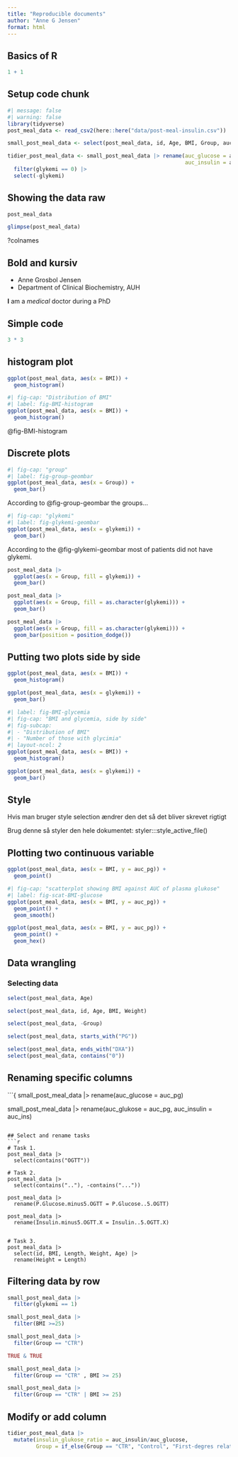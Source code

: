 ```yaml
---
title: "Reproducible documents"
author: "Anne G Jensen"
format: html
---
```


## Basics of R

```r
1 + 1
```

## Setup code chunk
```r
#| message: false
#| warning: false
library(tidyverse)
post_meal_data <- read_csv2(here::here("data/post-meal-insulin.csv"))

small_post_meal_data <- select(post_meal_data, id, Age, BMI, Group, auc_pg, auc_ins, glykemi)

tidier_post_meal_data <- small_post_meal_data |> rename(auc_glucose = auc_pg, 
                                                        auc_insulin = auc_ins) |>
  filter(glykemi == 0) |> 
  select(-glykemi)
```



## Showing the data raw 

```r
post_meal_data
```

```r
glimpse(post_meal_data)
```


?colnames


## Bold and kursiv 
- Anne Grosbol Jensen 
- Department of Clinical Biochemistry, AUH

**I** am a *medical* doctor during a PhD

## Simple code 
```r
3 * 3
```

## histogram plot 
```r
ggplot(post_meal_data, aes(x = BMI)) +
  geom_histogram()
```

```r
#| fig-cap: "Distribution of BMI"
#| label: fig-BMI-histogram
ggplot(post_meal_data, aes(x = BMI)) +
  geom_histogram()
```


@fig-BMI-histogram


## Discrete plots
```r
#| fig-cap: "group"
#| label: fig-group-geombar
ggplot(post_meal_data, aes(x = Group)) +
  geom_bar()
```
According to @fig-group-geombar the groups... 

```r
#| fig-cap: "glykemi"
#| label: fig-glykemi-geombar
ggplot(post_meal_data, aes(x = glykemi)) +
  geom_bar()
```
According to the @fig-glykemi-geombar most of patients did not have glykemi.


```r
post_meal_data |>
  ggplot(aes(x = Group, fill = glykemi)) +
  geom_bar()
```

```r
post_meal_data |>
  ggplot(aes(x = Group, fill = as.character(glykemi))) +
  geom_bar()
```

```r
post_meal_data |>
  ggplot(aes(x = Group, fill = as.character(glykemi))) +
  geom_bar(position = position_dodge())
```

## Putting two plots side by side 

```r
ggplot(post_meal_data, aes(x = BMI)) +
  geom_histogram()
```

```r
ggplot(post_meal_data, aes(x = glykemi)) +
  geom_bar()
```

```r
#| label: fig-BMI-glycemia
#| fig-cap: "BMI and glycemia, side by side"
#| fig-subcap:
#| - "Distribution of BMI"
#| - "Number of those with glycimia"
#| layout-ncol: 2
ggplot(post_meal_data, aes(x = BMI)) +
  geom_histogram()

ggplot(post_meal_data, aes(x = glykemi)) +
  geom_bar()
```


## Style 
Hvis man bruger style selection ændrer den det så det bliver skrevet rigtigt 

Brug denne så styler den hele dokumentet: styler:::style_active_file()


## Plotting two continuous variable 
```r
ggplot(post_meal_data, aes(x = BMI, y = auc_pg)) +
  geom_point()
```


```r
#| fig-cap: "scatterplot showing BMI against AUC of plasma glukose"
#| label: fig-scat-BMI-glucose
ggplot(post_meal_data, aes(x = BMI, y = auc_pg)) +
  geom_point() +
  geom_smooth()
```

```r
ggplot(post_meal_data, aes(x = BMI, y = auc_pg)) +
  geom_point() +
  geom_hex()
```

## Data wrangling 
### Selecting data 
```r
select(post_meal_data, Age)

select(post_meal_data, id, Age, BMI, Weight)

select(post_meal_data, -Group)

select(post_meal_data, starts_with("PG"))

select(post_meal_data, ends_with("DXA"))
select(post_meal_data, contains("0"))
```

## Renaming specific columns 
```{
small_post_meal_data |>
  rename(auc_glucose = auc_pg)

small_post_meal_data |>
  rename(auc_glukose = auc_pg, auc_insulin = auc_ins)
```

## Select and rename tasks 
```r
# Task 1.
post_meal_data |>
  select(contains("OGTT"))

# Task 2.
post_meal_data |>
  select(contains(".."), -contains("...")) 

post_meal_data |>
  rename(P.Glucose.minus5.OGTT = P.Glucose..5.OGTT)
    
post_meal_data |>
  rename(Insulin.minus5.OGTT.X = Insulin..5.OGTT.X)
         

# Task 3.
post_meal_data |> 
  select(id, BMI, Length, Weight, Age) |>
  rename(Height = Length)
```


## Filtering data by row 
```r
small_post_meal_data |> 
  filter(glykemi == 1)

small_post_meal_data |> 
  filter(BMI >=25)

small_post_meal_data |>
  filter(Group == "CTR")
```


```r
TRUE & TRUE
```

```r
small_post_meal_data |> 
  filter(Group == "CTR" , BMI >= 25)

small_post_meal_data |> 
  filter(Group == "CTR" | BMI >= 25)
```


## Modify or add column
```r
tidier_post_meal_data |>
  mutate(insulin_glukose_ratio = auc_insulin/auc_glucose,
         Group = if_else(Group == "CTR", "Control", "First-degres relative"))
```










